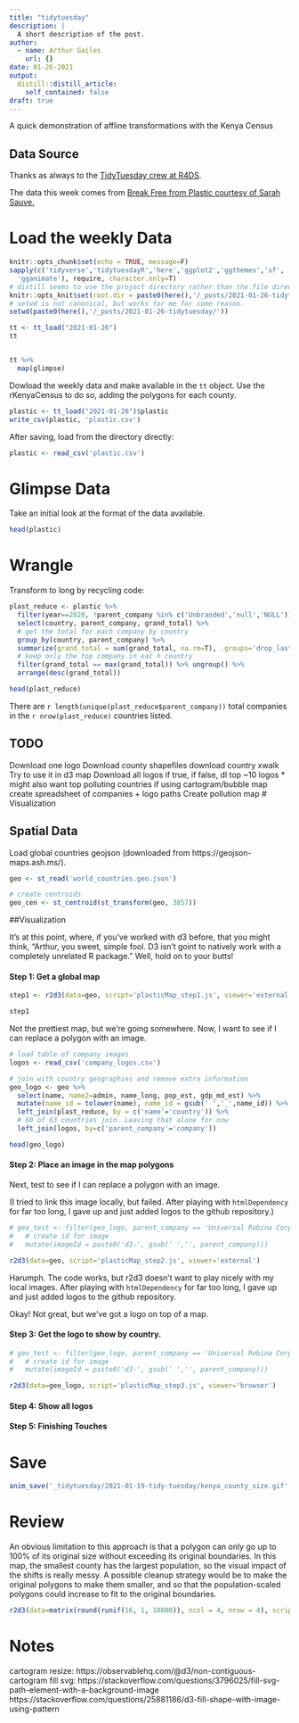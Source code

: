 ```yaml
---
title: "tidytuesday"
description: |
  A short description of the post.
author:
  - name: Arthur Gailes
    url: {}
date: 01-26-2021
output:
  distill::distill_article:
    self_contained: false
draft: true
---
```



A quick demonstration of affline transformations with the Kenya Census

## Data Source

Thanks as always to the [TidyTuesday crew at R4DS](https://github.com/rfordatascience/tidytuesday).

The data this week comes from [Break Free from Plastic courtesy of Sarah Sauve.](https://github.com/rfordatascience/tidytuesday/blob/master/data/2021/2021-01-26/readme.md)


# Load the weekly Data


```r
knitr::opts_chunk$set(echo = TRUE, message=F)
sapply(c('tidyverse','tidytuesdayR','here','ggplot2','ggthemes','sf', 'r2d3',
  'gganimate'), require, character.only=T)
# distill seems to use the project directory rather than the file directory.
knitr::opts_knit$set(root.dir = paste0(here(),'/_posts/2021-01-26-tidytuesday/'))
# setwd is not canonical, but works for me for some reason.
setwd(paste0(here(),'/_posts/2021-01-26-tidytuesday/'))
```


```r
tt <- tt_load("2021-01-26")
tt


tt %>% 
  map(glimpse)
```


Dowload the weekly data and make available in the `tt` object. Use the rKenyaCensus to do so, adding the polygons for each county.

```r
plastic <- tt_load("2021-01-26")$plastic
write_csv(plastic, 'plastic.csv')
```


After saving, load from the directory directly:

```r
plastic <- read_csv('plastic.csv')

```


# Glimpse Data

Take an initial look at the format of the data available.


```r
head(plastic)

```


# Wrangle

Transform to long by recycling code:
```r
plast_reduce <- plastic %>% 
  filter(year==2020, !parent_company %in% c('Unbranded','null','NULL')) %>% 
  select(country, parent_company, grand_total) %>% 
  # get the total for each company by country
  group_by(country, parent_company) %>% 
  summarize(grand_total = sum(grand_total, na.rm=T), .groups='drop_last') %>% 
  # keep only the top company in eac h country
  filter(grand_total == max(grand_total)) %>% ungroup() %>% 
  arrange(desc(grand_total))

head(plast_reduce)
```

There are `r length(unique(plast_reduce$parent_company))` total companies in the `r nrow(plast_reduce)` countries listed.

## TODO
Download one logo
Download county shapefiles
download country xwalk
Try to use it in d3 map
Download all logos if true, if false, dl top ~10 logos
* might also want top polluting countries if using cartogram/bubble map
create spreadsheet of companies + logo paths
Create pollution map
# Visualization

## Spatial Data

Load global countries geojson (downloaded from https://geojson-maps.ash.ms/).
```r
geo <- st_read('world_countries.geo.json') 

# create centroids
geo_cen <- st_centroid(st_transform(geo, 3857))


```


##Visualization 

It's at this point, where, if you've worked with d3 before, that you might think, "Arthur, you sweet, simple fool. D3 isn't goint to natively work with a completely unrelated R package." Well, hold on to your butts!


#### Step 1: Get a global map
```r
step1 <- r2d3(data=geo, script='plasticMap_step1.js', viewer='external')

step1
```

Not the prettiest map, but we're going somewhere. Now, I want to see if I can replace a polygon with an image.

```r
# load table of company images
logos <- read_csv('company_logos.csv')

# join with country geographies and remove extra information
geo_logo <- geo %>% 
  select(name, name2=admin, name_long, pop_est, gdp_md_est) %>% 
  mutate(name_id = tolower(name), name_id = gsub(' ','_',name_id)) %>% 
  left_join(plast_reduce, by = c('name'='country')) %>% 
  # 60 of 63 countries join. Leaving that alone for now
  left_join(logos, by=c('parent_company'='company'))

head(geo_logo)
```


#### Step 2: Place an image in the map polygons

Next, test to see if I can replace a polygon with an image.

(I tried to link this image locally, but failed. After playing with `htmlDependency` for far too long, I gave up and just added logos to the github repository.)
```r
# geo_test <- filter(geo_logo, parent_company == 'Universal Robina Corporation') %>% 
#   # create id for image
#   mutate(imageId = paste0('d3-', gsub(' ','', parent_company)))

r2d3(data=geo, script='plasticMap_step2.js', viewer='external')
```

Harumph. The code works, but r2d3 doesn't want to play nicely with my local images. After playing with `htmlDependency` for far too long, I gave up and just added logos to the github repository.

Okay! Not great, but we've got a logo on top of a map.

#### Step 3: Get the logo to show by country.
```r
# geo_test <- filter(geo_logo, parent_company == 'Universal Robina Corporation') %>% 
#   # create id for image
#   mutate(imageId = paste0('d3-', gsub(' ','', parent_company)))

r2d3(data=geo_logo, script='plasticMap_step3.js', viewer='browser')
```



#### Step 4: Show all logos

#### Step 5: Finishing Touches

# Save
```r
anim_save('_tidytuesday/2021-01-19-tidy-tuesday/kenya_county_size.gif', anim)
```

# Review

An obvious limitation to this approach is that a polygon can only go up to 100% of its original size without exceeding its original boundaries. In this map, the smallest county has the largest population, so the visual impact of the shifts is really messy. A possible cleanup strategy would be to make the original polygons to make them smaller, and so that the population-scaled polygons could increase to fit to the original boundaries.

```r
r2d3(data=matrix(round(runif(16, 1, 10000)), ncol = 4, nrow = 4), script="https://raw.githubusercontent.com/rstudio/r2d3/master/vignettes/gallery/chord/chord.js")
```


# Notes
cartogram resize: https://observablehq.com/@d3/non-contiguous-cartogram
fill svg: https://stackoverflow.com/questions/3796025/fill-svg-path-element-with-a-background-image
  https://stackoverflow.com/questions/25881186/d3-fill-shape-with-image-using-pattern